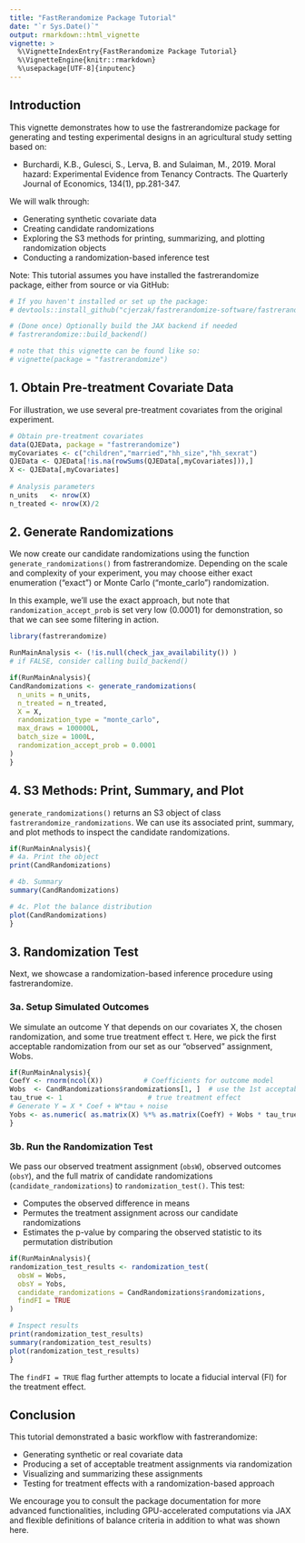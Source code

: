 ```yaml
---
title: "FastRerandomize Package Tutorial"
date: "`r Sys.Date()`"
output: rmarkdown::html_vignette
vignette: >
  %\VignetteIndexEntry{FastRerandomize Package Tutorial}
  %\VignetteEngine{knitr::rmarkdown}
  %\usepackage[UTF-8]{inputenc}
---
```


## Introduction

This vignette demonstrates how to use the fastrerandomize package for generating and testing experimental designs in an agricultural study setting based on: 

* Burchardi, K.B., Gulesci, S., Lerva, B. and Sulaiman, M., 2019. Moral hazard: Experimental Evidence from Tenancy Contracts. The Quarterly Journal of Economics, 134(1), pp.281-347.

We will walk through:

* Generating synthetic covariate data
* Creating candidate randomizations
* Exploring the S3 methods for printing, summarizing, and plotting randomization objects
* Conducting a randomization-based inference test

Note: This tutorial assumes you have installed the fastrerandomize package, either from source or via GitHub:

```r
# If you haven't installed or set up the package:
# devtools::install_github("cjerzak/fastrerandomize-software/fastrerandomize")

# (Done once) Optionally build the JAX backend if needed
# fastrerandomize::build_backend()

# note that this vignette can be found like so: 
# vignette(package = "fastrerandomize")
```

## 1. Obtain Pre-treatment Covariate Data

For illustration, we use several pre-treatment covariates from the original experiment. 

```r
# Obtain pre-treatment covariates 
data(QJEData, package = "fastrerandomize")
myCovariates <- c("children","married","hh_size","hh_sexrat")
QJEData <- QJEData[!is.na(rowSums(QJEData[,myCovariates])),]
X <- QJEData[,myCovariates]
  
# Analysis parameters
n_units   <- nrow(X)
n_treated <- nrow(X)/2
```

## 2. Generate Randomizations

We now create our candidate randomizations using the function `generate_randomizations()` from fastrerandomize. Depending on the scale and complexity of your experiment, you may choose either exact enumeration ("exact") or Monte Carlo ("monte_carlo") randomization.

In this example, we'll use the exact approach, but note that `randomization_accept_prob` is set very low (0.0001) for demonstration, so that we can see some filtering in action.

```r
library(fastrerandomize)

RunMainAnalysis <- (!is.null(check_jax_availability()) )
# if FALSE, consider calling build_backend()

if(RunMainAnalysis){
CandRandomizations <- generate_randomizations(
  n_units = n_units,
  n_treated = n_treated,
  X = X,
  randomization_type = "monte_carlo", 
  max_draws = 100000L,
  batch_size = 1000L,
  randomization_accept_prob = 0.0001
)
}
```

## 4. S3 Methods: Print, Summary, and Plot

`generate_randomizations()` returns an S3 object of class `fastrerandomize_randomizations`. We can use its associated print, summary, and plot methods to inspect the candidate randomizations.

```r
if(RunMainAnalysis){
# 4a. Print the object
print(CandRandomizations)

# 4b. Summary
summary(CandRandomizations)

# 4c. Plot the balance distribution
plot(CandRandomizations)
}
```

## 3. Randomization Test

Next, we showcase a randomization-based inference procedure using fastrerandomize.

### 3a. Setup Simulated Outcomes

We simulate an outcome Y that depends on our covariates X, the chosen randomization, and some true treatment effect τ. Here, we pick the first acceptable randomization from our set as our "observed" assignment, Wobs.

```r
if(RunMainAnalysis){
CoefY <- rnorm(ncol(X))          # Coefficients for outcome model
Wobs  <- CandRandomizations$randomizations[1, ]  # use the 1st acceptable randomization
tau_true <- 1                     # true treatment effect
# Generate Y = X * Coef + W*tau + noise
Yobs <- as.numeric( as.matrix(X) %*% as.matrix(CoefY) + Wobs * tau_true + rnorm(n_units, sd = 0.1))
}
```

### 3b. Run the Randomization Test

We pass our observed treatment assignment (`obsW`), observed outcomes (`obsY`), and the full matrix of candidate randomizations (`candidate_randomizations`) to `randomization_test()`. This test:

* Computes the observed difference in means
* Permutes the treatment assignment across our candidate randomizations
* Estimates the p-value by comparing the observed statistic to its permutation distribution

```r
if(RunMainAnalysis){
randomization_test_results <- randomization_test(
  obsW = Wobs,
  obsY = Yobs,
  candidate_randomizations = CandRandomizations$randomizations,
  findFI = TRUE
)

# Inspect results
print(randomization_test_results)
summary(randomization_test_results)
plot(randomization_test_results)
}
```

The `findFI = TRUE` flag further attempts to locate a fiducial interval (FI) for the treatment effect.

## Conclusion

This tutorial demonstrated a basic workflow with fastrerandomize:

* Generating synthetic or real covariate data
* Producing a set of acceptable treatment assignments via randomization
* Visualizing and summarizing these assignments
* Testing for treatment effects with a randomization-based approach

We encourage you to consult the package documentation for more advanced functionalities, including GPU-accelerated computations via JAX and flexible definitions of balance criteria in addition to what was shown here.